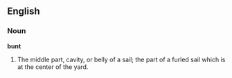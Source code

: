 ==English==

===Noun===

'''bunt'''

#The middle part, cavity, or belly of a sail; the part of a furled sail which is at the center of the yard.